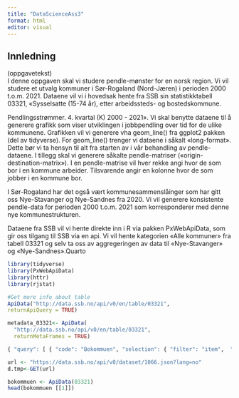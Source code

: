 ```yaml
---
title: "DataScienceAss3"
format: html
editor: visual
---
```


## Innledning

(oppgavetekst)\
I denne oppgaven skal vi studere pendle-mønster for en norsk region.
Vi vil studere et utvalg kommuner i Sør-Rogaland (Nord-Jæren) i perioden 2000 t.o.m. 2021.
Dataene vil vi i hovedsak hente fra SSB sin statistikktabell 03321, «Sysselsatte (15-74 år), etter arbeidssteds- og bostedskommune.\

Pendlingsstrømmer.
4.
kvartal (K) 2000 - 2021».
Vi skal benytte dataene til å generere grafikk som viser utviklingen i jobbpendling over tid for de ulike kommunene.
Grafikken vil vi generere vha geom_line() fra ggplot2 pakken (del av tidyverse).
For geom_line() trenger vi dataene i såkalt «long-format».
Dette bør vi ta hensyn til alt fra starten av i vår behandling av pendle-dataene.
I tillegg skal vi generere såkalte pendle-matriser («origin-destination-matrix»).
I en pendle-matrise vil hver rekke angi hvor de som bor i en kommune arbeider.
Tilsvarende angir en kolonne hvor de som jobber i en kommune bor.\

I Sør-Rogaland har det også vært kommunesammenslåinger som har gitt oss Nye-Stavanger og Nye-Sandnes fra 2020.
Vi vil generere konsistente pendle-data for perioden 2000 t.o.m. 2021 som korresponderer med denne nye kommunestrukturen.\

Dataene fra SSB vil vi hente direkte inn i R via pakken PxWebApiData, som gir oss tilgang til SSB via en api.
Vi vil hente kategorien «Alle kommuner» fra tabell 03321 og selv ta oss av aggregeringen av data til «Nye-Stavanger» og «Nye-Sandnes».Quarto

```r
library(tidyverse)
library(PxWebApiData)
library(httr)
library(rjstat)
```

```r
#Get more info about table
ApiData("http://data.ssb.no/api/v0/en/table/03321",
returnApiQuery = TRUE) 

metadata_03321<- ApiData(
  "http://data.ssb.no/api/v0/en/table/03321",
  returnMetaFrames = TRUE)

{ "query": [ { "code": "Bokommuen", "selection": { "filter": "item",  "values": [ "1102", "1103", "1108", "1114", "1119", "1120", "1121", "1122", "1124", "1127", "1129", "1130", "1133", "1141", "1142", "1144" ] } } ], "response": { "format": "json-stat2" } }
```

```r
url <- "https://data.ssb.no/api/v0/dataset/1066.json?lang=no"
d.tmp<-GET(url)
```

```r
bokommuen <- ApiData(03321)
head(bokommuen [[1]]) 
```
